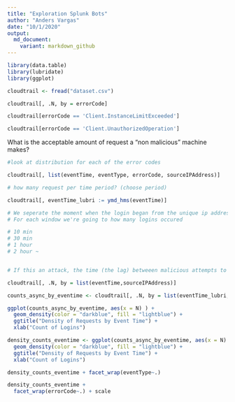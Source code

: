 ```yaml
---
title: "Exploration Splunk Bots"
author: "Anders Vargas"
date: "10/1/2020"
output: 
  md_document:
    variant: markdown_github
---
```


```r
library(data.table)
library(lubridate)
library(ggplot)

cloudtrail <- fread("dataset.csv")
```


```r
cloudtrail[, .N, by = errorCode]
```

```r
cloudtrail[errorCode == 'Client.InstanceLimitExceeded']
```

```r
cloudtrail[errorCode == 'Client.UnauthorizedOperation']
```


What is the acceptable amount of request a "non malicious" machine makes?


```r
#look at distribution for each of the error codes

cloudtrail[, list(eventTime, eventType, errorCode, sourceIPAddress)]

# how many request per time period? (choose period)

cloudtrail[, eventTime_lubri := ymd_hms(eventTime)]

# We seperate the moment when the login began from the unique ip address out in n_min window 
# For each window we're going to how many logins occured

# 10 min 
# 30 min
# 1 hour
# 2 hour ~


# If this an attack, the time (the lag) betweeen malicious attempts to login would probabaly be much shorter than if a human were doing it, (assuming, the attack is automated through a brute force approach)

cloudtrail[, .N, by = list(eventTime,sourceIPAddress)]


```


```r
counts_async_by_eventime <- cloudtrail[, .N, by = list(eventTime_lubri,sourceIPAddress, eventType, errorCode)]

ggplot(counts_async_by_eventime, aes(x = N) ) +
  geom_density(color = "darkblue", fill = "lightblue") + 
  ggtitle("Density of Requests by Event Time") + 
  xlab("Count of Logins")

density_counts_eventime <- ggplot(counts_async_by_eventime, aes(x = N) ) +
  geom_density(color = "darkblue", fill = "lightblue") + 
  ggtitle("Density of Requests by Event Time") + 
  xlab("Count of Logins")


```

```r

density_counts_eventime + facet_wrap(eventType~.)

```

```r

density_counts_eventime + 
  facet_wrap(errorCode~.) + scale
  

```



